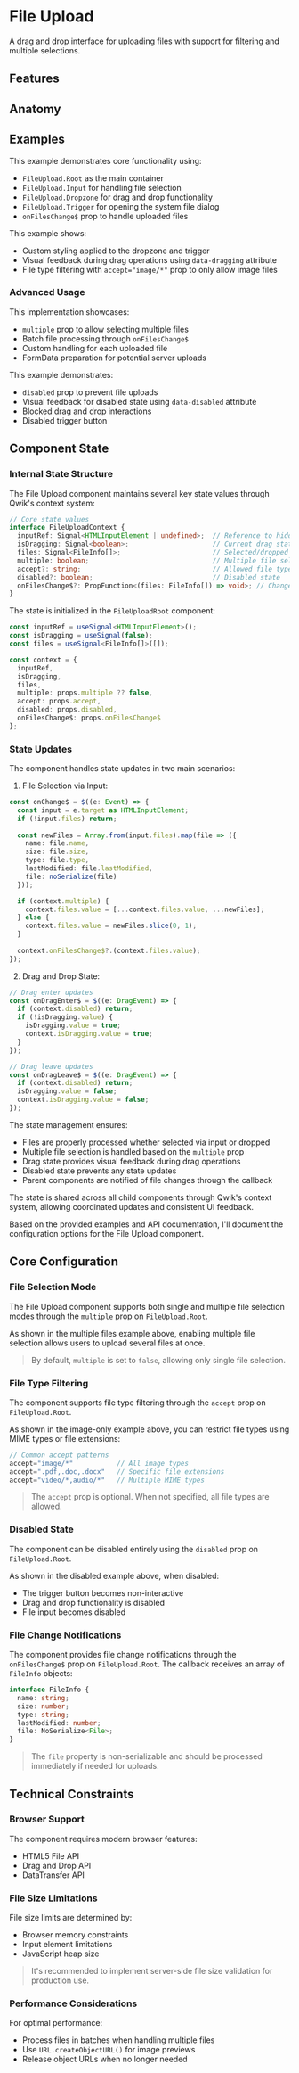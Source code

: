 
# File Upload

A drag and drop interface for uploading files with support for filtering and multiple selections.

<Showcase name="hero" />

## Features

<Features api={api} />

## Anatomy

<AnatomyTable api={api} />

## Examples



This example demonstrates core functionality using:
- `FileUpload.Root` as the main container
- `FileUpload.Input` for handling file selection
- `FileUpload.Dropzone` for drag and drop functionality
- `FileUpload.Trigger` for opening the system file dialog
- `onFilesChange$` prop to handle uploaded files



This example shows:
- Custom styling applied to the dropzone and trigger
- Visual feedback during drag operations using `data-dragging` attribute
- File type filtering with `accept="image/*"` prop to only allow image files

### Advanced Usage


This implementation showcases:
- `multiple` prop to allow selecting multiple files
- Batch file processing through `onFilesChange$`
- Custom handling for each uploaded file
- FormData preparation for potential server uploads


This example demonstrates:
- `disabled` prop to prevent file uploads
- Visual feedback for disabled state using `data-disabled` attribute
- Blocked drag and drop interactions
- Disabled trigger button

## Component State

### Internal State Structure

The File Upload component maintains several key state values through Qwik's context system:

```typescript
// Core state values
interface FileUploadContext {
  inputRef: Signal<HTMLInputElement | undefined>;  // Reference to hidden file input
  isDragging: Signal<boolean>;                     // Current drag state
  files: Signal<FileInfo[]>;                       // Selected/dropped files
  multiple: boolean;                               // Multiple file selection mode
  accept?: string;                                 // Allowed file types
  disabled?: boolean;                              // Disabled state
  onFilesChange$?: PropFunction<(files: FileInfo[]) => void>; // Change callback
}
```

The state is initialized in the `FileUploadRoot` component:

```typescript
const inputRef = useSignal<HTMLInputElement>();
const isDragging = useSignal(false);
const files = useSignal<FileInfo[]>([]);

const context = {
  inputRef,
  isDragging,
  files,
  multiple: props.multiple ?? false,
  accept: props.accept,
  disabled: props.disabled,
  onFilesChange$: props.onFilesChange$
};
```

### State Updates

The component handles state updates in two main scenarios:

1. File Selection via Input:
```typescript
const onChange$ = $((e: Event) => {
  const input = e.target as HTMLInputElement;
  if (!input.files) return;
  
  const newFiles = Array.from(input.files).map(file => ({
    name: file.name,
    size: file.size,
    type: file.type,
    lastModified: file.lastModified,
    file: noSerialize(file)
  }));

  if (context.multiple) {
    context.files.value = [...context.files.value, ...newFiles];
  } else {
    context.files.value = newFiles.slice(0, 1);
  }
  
  context.onFilesChange$?.(context.files.value);
});
```

2. Drag and Drop State:
```typescript
// Drag enter updates
const onDragEnter$ = $((e: DragEvent) => {
  if (context.disabled) return;
  if (!isDragging.value) {
    isDragging.value = true;
    context.isDragging.value = true;
  }
});

// Drag leave updates
const onDragLeave$ = $((e: DragEvent) => {
  if (context.disabled) return;
  isDragging.value = false;
  context.isDragging.value = false;
});
```

The state management ensures:
- Files are properly processed whether selected via input or dropped
- Multiple file selection is handled based on the `multiple` prop
- Drag state provides visual feedback during drag operations
- Disabled state prevents any state updates
- Parent components are notified of file changes through the callback

The state is shared across all child components through Qwik's context system, allowing coordinated updates and consistent UI feedback.

Based on the provided examples and API documentation, I'll document the configuration options for the File Upload component.

## Core Configuration

### File Selection Mode

The File Upload component supports both single and multiple file selection modes through the `multiple` prop on `FileUpload.Root`.

As shown in the multiple files example above, enabling multiple file selection allows users to upload several files at once.

> By default, `multiple` is set to `false`, allowing only single file selection.

### File Type Filtering

The component supports file type filtering through the `accept` prop on `FileUpload.Root`. 

As shown in the image-only example above, you can restrict file types using MIME types or file extensions:

```typescript
// Common accept patterns
accept="image/*"           // All image types
accept=".pdf,.doc,.docx"   // Specific file extensions
accept="video/*,audio/*"   // Multiple MIME types
```

> The `accept` prop is optional. When not specified, all file types are allowed.

### Disabled State

The component can be disabled entirely using the `disabled` prop on `FileUpload.Root`. 

As shown in the disabled example above, when disabled:
- The trigger button becomes non-interactive
- Drag and drop functionality is disabled
- File input becomes disabled

### File Change Notifications

The component provides file change notifications through the `onFilesChange$` prop on `FileUpload.Root`. The callback receives an array of `FileInfo` objects:

```typescript
interface FileInfo {
  name: string;
  size: number;
  type: string;
  lastModified: number;
  file: NoSerialize<File>;
}
```

> The `file` property is non-serializable and should be processed immediately if needed for uploads.

## Technical Constraints

### Browser Support

The component requires modern browser features:
- HTML5 File API
- Drag and Drop API
- DataTransfer API

### File Size Limitations

File size limits are determined by:
- Browser memory constraints
- Input element limitations
- JavaScript heap size

> It's recommended to implement server-side file size validation for production use.

### Performance Considerations

For optimal performance:
- Process files in batches when handling multiple files
- Use `URL.createObjectURL()` for image previews
- Release object URLs when no longer needed





<APITable api={api} />